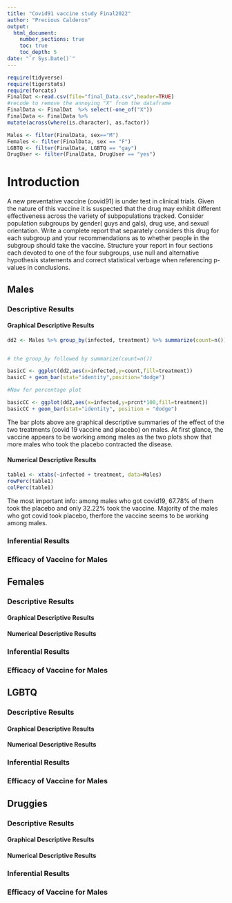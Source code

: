 ```yaml
---
title: "Covid91 vaccine study Final2022"
author: "Precious Calderon"
output: 
  html_document:
    number_sections: true
    toc: true
    toc_depth: 5
date: "`r Sys.Date()`" 
---
```


```r
require(tidyverse)
require(tigerstats)
require(forcats)
FinalDat <-read.csv(file="final_Data.csv",header=TRUE)
#recode to remove the annoying "X" from the dataframe
FinalData <- FinalDat  %>% select(-one_of("X"))
FinalData <- FinalData %>%
mutate(across(where(is.character), as.factor))
```

```r
Males <- filter(FinalData, sex=="M")
Females <- filter(FinalData, sex == "F")
LGBTQ <- filter(FinalData, LGBTQ == "gay")
DrugUser <- filter(FinalData, DrugUser == "yes")
```



# Introduction

A new  preventative vaccine (covid91) is under test in clinical trials. Given the nature of this vaccine it is suspected that the drug may exhibit different effectiveness across the variety of subpopulations tracked. Consider population subgroups by gender( guys and gals), drug use, and sexual orientation. Write a complete report that separately considers this drug for each subgroup and your recommendations as to whether people in the subgroup should take the vaccine. Structure your report in four sections each devoted to one of the four subgroups, use null and alternative hypothesis statements and correct statistical verbage when referencing p-values in conclusions.

## Males

### Descriptive Results

#### Graphical Descriptive Results

```r
dd2 <- Males %>% group_by(infected, treatment) %>% summarize(count=n()) %>% mutate(prcnt=count/sum(count))


# the group_by followed by summarize(count=n())

basicC <- ggplot(dd2,aes(x=infected,y=count,fill=treatment))
basicC + geom_bar(stat="identity",position="dodge")

#Now for percentage plot

basicCC <- ggplot(dd2,aes(x=infected,y=prcnt*100,fill=treatment)) 
basicCC + geom_bar(stat="identity", position = "dodge")
```

The bar plots above are graphical descriptive summaries of the effect of the two treatments (covid 19 vaccine and placebo) on males. At first glance, the vaccine appears to be working among males as the two plots show that more males who took the placebo contracted the disease. 



#### Numerical Descriptive Results

```r
table1 <- xtabs(~infected + treatment, data=Males)
rowPerc(table1)
colPerc(table1)
```
The most important info: among males who got covid19, 67.78% of them took the placebo and only 32.22% took the vaccine. Majority of the males who got covid took placebo, therfore the vaccine seems to be working among males. 


### Inferential Results

### Efficacy of Vaccine for Males


## Females

### Descriptive Results

#### Graphical Descriptive Results

#### Numerical Descriptive Results

### Inferential Results

### Efficacy of Vaccine for Males



## LGBTQ

### Descriptive Results

#### Graphical Descriptive Results

#### Numerical Descriptive Results

### Inferential Results

### Efficacy of Vaccine for Males



## Druggies

### Descriptive Results

#### Graphical Descriptive Results

#### Numerical Descriptive Results

### Inferential Results

### Efficacy of Vaccine for Males

